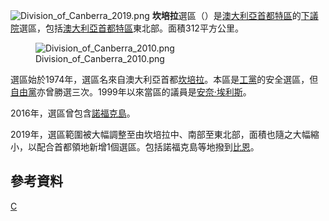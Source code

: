 {{unreferenced|time=2018-12-11T04:48:04+00:00}}
[[File:Division_of_Canberra_2019.png|thumb]]
'''坎培拉'''選區（{{lang-en|Division of Canberra}}）是[[澳大利亞|澳大利亞]][[澳大利亞首都特區|首都特區]]的[[澳大利亞下議院|下議院]]選區，包括[[澳大利亞首都特區|澳大利亞首都特區]]東北部。面積312平方公里。

[[File:Division_of_Canberra_2010.png|thumb]]

選區始於1974年，選區名來自澳大利亞首都[[坎培拉|坎培拉]]。本區是[[澳大利亞工黨|工黨]]的安全選區，但[[澳大利亞自由黨|自由黨]]亦曾勝選三次。1999年以來當區的議員是[[安奈·埃利斯|安奈·埃利斯]]。

2016年，選區曾包含[[諾福克島|諾福克島]]。

2019年，選區範圍被大幅調整至由坎培拉中、南部至東北部，面積也隨之大幅縮小，以配合首都領地新增1個選區。包括諾福克島等地撥到[[比恩_(澳大利亞國會選區)|比恩]]。

==參考資料==
{{reflist|30em}}

[[Category:澳大利亞國會選區|C]]